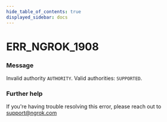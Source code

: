 ```yaml
---
hide_table_of_contents: true
displayed_sidebar: docs
---
```



# ERR_NGROK_1908

### Message

Invalid authority `AUTHORITY`. Valid authorities: `SUPPORTED`.

<ErrorDetails error="err_ngrok_1908" />

### Further help

If you're having trouble resolving this error, please reach out to [support@ngrok.com](mailto:support@ngrok.com?subject=Help%20with%20ERR_NGROK_1908)
